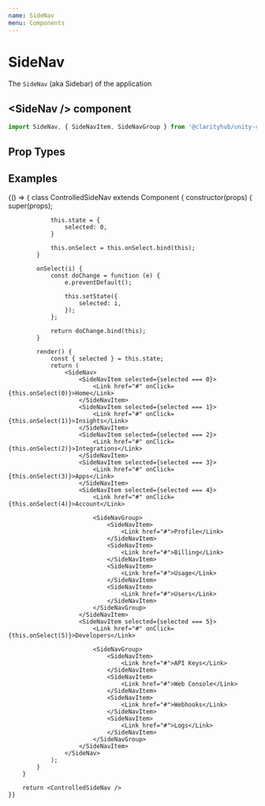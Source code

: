 ```yaml
---
name: SideNav
menu: Components
---
```



# SideNav

The `SideNav` (aka Sidebar) of the application

## \<SideNav /\> component

```js
import SideNav, { SideNavItem, SideNavGroup } from '@clarityhub/unity-core/components/SideNav';
```

## Prop Types

<PropsTable of={SideNav} />

## Examples

<Playground>
    {() => {
        class ControlledSideNav extends Component {
            constructor(props) {
                super(props);

                this.state = {
                    selected: 0,
                }

                this.onSelect = this.onSelect.bind(this);
            }

            onSelect(i) {
                const doChange = function (e) {
                    e.preventDefault();

                    this.setState({
                        selected: i,
                    });
                };

                return doChange.bind(this);
            }

            render() {
                const { selected } = this.state;
                return (
                    <SideNav>
                        <SideNavItem selected={selected === 0}>
                            <Link href="#" onClick={this.onSelect(0)}>Home</Link>
                        </SideNavItem>
                        <SideNavItem selected={selected === 1}>
                            <Link href="#" onClick={this.onSelect(1)}>Insights</Link>
                        </SideNavItem>
                        <SideNavItem selected={selected === 2}>
                            <Link href="#" onClick={this.onSelect(2)}>Integrations</Link>
                        </SideNavItem>
                        <SideNavItem selected={selected === 3}>
                            <Link href="#" onClick={this.onSelect(3)}>Apps</Link>
                        </SideNavItem>
                        <SideNavItem selected={selected === 4}>
                            <Link href="#" onClick={this.onSelect(4)}>Account</Link>

                            <SideNavGroup>
                                <SideNavItem>
                                    <Link href="#">Profile</Link>
                                </SideNavItem>
                                <SideNavItem>
                                    <Link href="#">Billing</Link>
                                </SideNavItem>
                                <SideNavItem>
                                    <Link href="#">Usage</Link>
                                </SideNavItem>
                                <SideNavItem>
                                    <Link href="#">Users</Link>
                                </SideNavItem>
                            </SideNavGroup>
                        </SideNavItem>
                        <SideNavItem selected={selected === 5}>
                            <Link href="#" onClick={this.onSelect(5)}>Developers</Link>

                            <SideNavGroup>
                                <SideNavItem>
                                    <Link href="#">API Keys</Link>
                                </SideNavItem>
                                <SideNavItem>
                                    <Link href="#">Web Console</Link>
                                </SideNavItem>
                                <SideNavItem>
                                    <Link href="#">Webhooks</Link>
                                </SideNavItem>
                                <SideNavItem>
                                    <Link href="#">Logs</Link>
                                </SideNavItem>
                            </SideNavGroup>
                        </SideNavItem>
                    </SideNav>
                );
            }
        }

        return <ControlledSideNav />
    }}
</Playground>